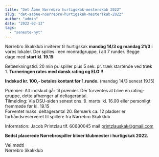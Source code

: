```yaml
---
title: "Det Åbne Nørrebro hurtigskak-mesterskab 2022"
slug: "det-aabne-noerrebro-hurtigskak-mesterskab-2022"
author: "admin"
date: "2022-02-13"
tags: 
  - "seneste-nyt"
---
```


Nørrebro Skakklub inviterer til hurtigskak **mandag 14/3 og mandag 21/3** i vores lokaler. Der spilles i een monradgruppe, i alt 7 runder. Begge dage med **start kl. 19.15**

Betænkningstid: 20 min pr. spiller plus 5 sek. pr. træk startende ved træk 1. **Turneringen rates med dansk rating og ELO !!**

**Indskud kr. 100,- betales kontant før 1.runde.** (mandag 14/3 senest 19.15) 

Præmier: Alt indskud går til præmier. Der forventes at blive en rating-gruppe, dette afhænger af deltagerantal.  
Tilmelding: Via DSU-siden senest ons. 9. marts  kl. 16.00 eller personligt fremmøde før kl. 19.15   
Forventet maks. deltagerantal 20. Bemærk ca. 12 pladser er forhåndsreserveret til spillere fra Nørrebro Skakklub

Information: Jacob Printzlau tlf. 60630045 mail [printzlauskak@gmail.com](mailto:printzlauskak@gmail.com)[](mailto:printzlauskak@gmail.comk)

**Bedst placerede Nørrebrospiller bliver klubmester i hurtigskak 2022.**

Vel mødt!  
Nørrebro Skakklub
